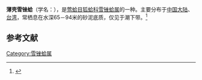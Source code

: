 {{Speciesbox
| name = 薄壳雪锉蛤
| image = 
| image_width = 
| genus = Limaria
| species = perfragilis
| authority = Habe et Kosuge, 1966
}}
'''薄壳雪锉蛤'''（学名：''{{lang|la|Limaria perfragilis}}''），是[[莺蛤目|莺蛤目]][[狐蛤科|狐蛤科]][[雪锉蛤属|雪锉蛤属]]的一种。主要分布于[[中国大陆|中国大陆]]、[[台湾|台湾]]，常栖息在水深65－94米的砂泥底质，仅见于潮下带。<ref>{{cite web|url=http://shell.sinica.edu.tw/chinese/shellbase_detail.php?science_no=2365|title=国际贝库：薄壳雪锉蛤|publisher=台湾贝类资料库|accessdate=2009-08-11|archive-date=2016-03-04|archive-url=https://web.archive.org/web/20160304204744/http://shell.sinica.edu.tw/chinese/shellbase_detail.php?science_no=2365|dead-url=no}}</ref>

== 参考文献 ==
{{reflist|2}}
{{Taxonbar|from=Q13763145}}

[[Category:雪锉蛤属|Category:雪锉蛤属]]